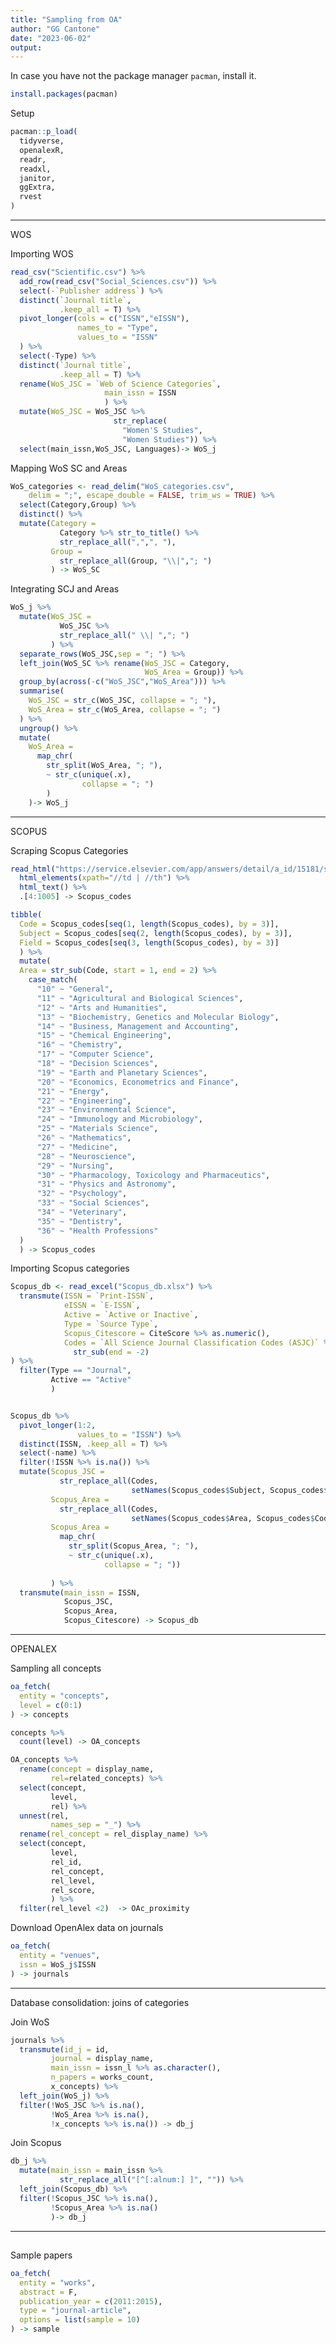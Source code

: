 ```yaml
---
title: "Sampling from OA"
author: "GG Cantone"
date: "2023-06-02"
output:
---
```


In case you have not the package manager `pacman`, install it.

```r
install.packages(pacman)
```

Setup

```r
pacman::p_load(
  tidyverse,
  openalexR,
  readr,
  readxl,
  janitor,
  ggExtra,
  rvest
)
```

---

WOS

Importing WOS

```r
read_csv("Scientific.csv") %>%
  add_row(read_csv("Social_Sciences.csv")) %>%
  select(-`Publisher address`) %>%
  distinct(`Journal title`,
           .keep_all = T) %>%
  pivot_longer(cols = c("ISSN","eISSN"),
               names_to = "Type",
               values_to = "ISSN"
  ) %>%
  select(-Type) %>%
  distinct(`Journal title`,
           .keep_all = T) %>%
  rename(WoS_JSC = `Web of Science Categories`,
                     main_issn = ISSN
                     ) %>%
  mutate(WoS_JSC = WoS_JSC %>%
                       str_replace(
                         "Women'S Studies",
                         "Women Studies")) %>%
  select(main_issn,WoS_JSC, Languages)-> WoS_j
```

Mapping WoS SC and Areas

```r
WoS_categories <- read_delim("WoS_categories.csv", 
    delim = ";", escape_double = FALSE, trim_ws = TRUE) %>%
  select(Category,Group) %>%
  distinct() %>%
  mutate(Category =
           Category %>% str_to_title() %>%
           str_replace_all(",",", "),
         Group =
           str_replace_all(Group, "\\|","; ")
         ) -> WoS_SC


```

Integrating SCJ and Areas

```r
WoS_j %>%
  mutate(WoS_JSC =
           WoS_JSC %>%
           str_replace_all(" \\| ","; ")
         ) %>%
  separate_rows(WoS_JSC,sep = "; ") %>%
  left_join(WoS_SC %>% rename(WoS_JSC = Category,
                              WoS_Area = Group)) %>%
  group_by(across(-c("WoS_JSC","WoS_Area"))) %>%
  summarise(
    WoS_JSC = str_c(WoS_JSC, collapse = "; "),
    WoS_Area = str_c(WoS_Area, collapse = "; ")
  ) %>%
  ungroup() %>%
  mutate(
    WoS_Area =
      map_chr(
        str_split(WoS_Area, "; "),
        ~ str_c(unique(.x),
                collapse = "; ")
        )
    )-> WoS_j
```


---

SCOPUS

Scraping Scopus Categories

```r
read_html("https://service.elsevier.com/app/answers/detail/a_id/15181/supporthub/scopus/") %>%
  html_elements(xpath="//td | //th") %>%
  html_text() %>%
  .[4:1005] -> Scopus_codes

tibble(
  Code = Scopus_codes[seq(1, length(Scopus_codes), by = 3)],
  Subject = Scopus_codes[seq(2, length(Scopus_codes), by = 3)],
  Field = Scopus_codes[seq(3, length(Scopus_codes), by = 3)]
  ) %>%
  mutate(
  Area = str_sub(Code, start = 1, end = 2) %>%
    case_match(
      "10" ~ "General",
      "11" ~ "Agricultural and Biological Sciences",
      "12" ~ "Arts and Humanities",
      "13" ~ "Biochemistry, Genetics and Molecular Biology",
      "14" ~ "Business, Management and Accounting",
      "15" ~ "Chemical Engineering",
      "16" ~ "Chemistry",
      "17" ~ "Computer Science",
      "18" ~ "Decision Sciences",
      "19" ~ "Earth and Planetary Sciences",
      "20" ~ "Economics, Econometrics and Finance",
      "21" ~ "Energy",
      "22" ~ "Engineering",
      "23" ~ "Environmental Science",
      "24" ~ "Immunology and Microbiology",
      "25" ~ "Materials Science",
      "26" ~ "Mathematics",
      "27" ~ "Medicine",
      "28" ~ "Neuroscience",
      "29" ~ "Nursing",
      "30" ~ "Pharmacology, Toxicology and Pharmaceutics",
      "31" ~ "Physics and Astronomy",
      "32" ~ "Psychology",
      "33" ~ "Social Sciences",
      "34" ~ "Veterinary",
      "35" ~ "Dentistry",
      "36" ~ "Health Professions"
  )
  ) -> Scopus_codes
```

Importing Scopus categories

```r

Scopus_db <- read_excel("Scopus_db.xlsx") %>%
  transmute(ISSN = `Print-ISSN`,
            eISSN = `E-ISSN`,
            Active = `Active or Inactive`,
            Type = `Source Type`,
            Scopus_Citescore = CiteScore %>% as.numeric(),
            Codes = `All Science Journal Classification Codes (ASJC)` %>%
              str_sub(end = -2)
) %>%
  filter(Type == "Journal",
         Active == "Active"
         )


Scopus_db %>%
  pivot_longer(1:2,
               values_to = "ISSN") %>%
  distinct(ISSN, .keep_all = T) %>%
  select(-name) %>%
  filter(!ISSN %>% is.na()) %>%
  mutate(Scopus_JSC =
           str_replace_all(Codes,
                           setNames(Scopus_codes$Subject, Scopus_codes$Code)),
         Scopus_Area =
           str_replace_all(Codes,
                           setNames(Scopus_codes$Area, Scopus_codes$Code)),
         Scopus_Area =
           map_chr(
             str_split(Scopus_Area, "; "),
             ~ str_c(unique(.x),
                     collapse = "; "))
         
         ) %>%
  transmute(main_issn = ISSN,
            Scopus_JSC,
            Scopus_Area,
            Scopus_Citescore) -> Scopus_db

```


---

OPENALEX

Sampling all concepts

```r
oa_fetch(
  entity = "concepts",
  level = c(0:1)
) -> concepts

concepts %>%
  count(level) -> OA_concepts

OA_concepts %>%
  rename(concept = display_name,
         rel=related_concepts) %>%
  select(concept,
         level,
         rel) %>%
  unnest(rel,
         names_sep = "_") %>%
  rename(rel_concept = rel_display_name) %>%
  select(concept,
         level,
         rel_id,
         rel_concept,
         rel_level,
         rel_score,
         ) %>%
  filter(rel_level <2)  -> OAc_proximity
```


Download OpenAlex data on journals

```r
oa_fetch(
  entity = "venues",
  issn = WoS_j$ISSN
) -> journals
```

---

Database consolidation: joins of categories

Join WoS
```r
journals %>%
  transmute(id_j = id,
         journal = display_name,
         main_issn = issn_l %>% as.character(),
         n_papers = works_count,
         x_concepts) %>%
  left_join(WoS_j) %>%
  filter(!WoS_JSC %>% is.na(),
         !WoS_Area %>% is.na(),
         !x_concepts %>% is.na()) -> db_j
```

Join Scopus

```r
db_j %>%
  mutate(main_issn = main_issn %>%
           str_replace_all("[^[:alnum:] ]", "")) %>%
  left_join(Scopus_db) %>%
  filter(!Scopus_JSC %>% is.na(),
         !Scopus_Area %>% is.na()
         )-> db_j
```

---

## 

Sample papers

```r
oa_fetch(
  entity = "works",
  abstract = F,
  publication_year = c(2011:2015),
  type = "journal-article",
  options = list(sample = 10)
) -> sample
```
